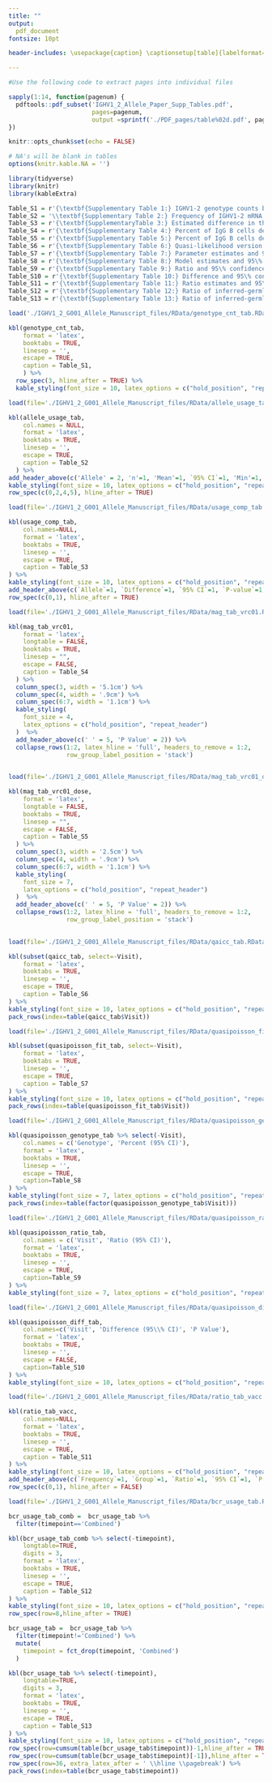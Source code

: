 ```yaml
---
title: ""
output: 
  pdf_document
fontsize: 10pt

header-includes: \usepackage{caption} \captionsetup[table]{labelformat=empty} \captionsetup[figure]{labelformat=empty}

---
```

\pagenumbering{gobble}

```r
#Use the following code to extract pages into individual files

sapply(1:14, function(pagenum) {
  pdftools::pdf_subset('IGHV1_2_Allele_Paper_Supp_Tables.pdf',
                       pages=pagenum,
                       output =sprintf('./PDF_pages/table%02d.pdf', pagenum))
})

```


```r
knitr::opts_chunk$set(echo = FALSE)

# NA's will be blank in tables
options(knitr.kable.NA = '')
```

```r
library(tidyverse)
library(knitr)
library(kableExtra)
```

```r

Table_S1 = r'{\textbf{Supplementary Table 1:} IGHV1-2 genotype counts by treatment group.}'
Table_S2 = '\\textbf{Supplementary Table 2:} Frequency of IGHV1-2 mRNA expression in the naive repertoire. The number of trial participants (n), mean, 95\\% confidence interval (95\\% CI), minimum (Min) and maximum (Max) are reported for groups defined by homozygous or heterozygous genotypes including each allele. For participants homozygous for an allele, the per-allele frequency is defined as half the measured frequency of that allele. For $^*$02/$^*$02\\_S4953 participants, the per-allele usage frequency is defined as half of the sum of the $^*$02 and $^*$02\\_S4953 frequencies and the participant is classified as a $^*$02 homozygote.'
Table_S3 = r'{\textbf{SupplementaryTable 3:} Estimated difference in the mean per-allele frequency of IGHV1-2 mRNA expression between participants homozygotes and heterozygotes for each allele. For participants homozygous for an allele, the per-allele frequency is defined as half the measured frequency of that allele. The 95\% confidence interval and P-value are based on a T-test for the null hypothesis that the true difference (mean among homozygous minus mean among heterzygous) is 0\%.}'
Table_S4 = r'{\textbf{Supplementary Table 4:} Percent of IgG B cells detected as VRC01-class testing between genotype groups among detectable response participants. Comparisons with at least 2 samples per group are included and P-values displayed for comparisons with at least 3 samples per group. Testing was done using the Wilcoxon rank-sum test (two-sided, $\alpha$ = 0.05) and P-values less than 0.05 are highlighted. Median, minimum, and maximum values are presented by treatment group and time point. Unadjusted and FDR adjusted P-values displayed.}'
Table_S5 = r'{\textbf{Supplementary Table 5:} Percent of IgG B cells detected as VRC01-class testing between treatment groups among detectable response participants. Comparisons with at least 2 samples per group are included and P-values displayed for comparisons with at least 3 samples per group. Testing was done using the Wilcoxon rank-sum test (two-sided, $\alpha$ = 0.05) and P-values less than 0.05 are highlighted. Median, minimum, and maximum values are presented by treatment group and time point. Unadjusted and FDR adjusted P-values displayed.}'
Table_S6 = r'{\textbf{Supplementary Table 6:} Quasi-likelihood version of Akaike’s second-order information criterion (QAICc) results. At each sample time point, the four models (Null, Dose, Allele, and Full) are ranked best-to-worst (lower QAICc is better). Each row gives the number of samples analyzed (n), the number of model parameters (K), the log-likelihood (LL) from a Poisson model fit, and the dispersion (Dispersion) from a quasi-Poisson model fit. The QAICc is computed based on these values (see Methods). }'
Table_S7 = r'{\textbf{Supplementary Table 7:} Parameter estimates and 95\% confidence intervals (CIs) from each model (Allele, Full, Dose, and Null) fit using a quasi-Poisson distribution are organized by sample time point. Abreviated parameter names, Delta, Low and Vacc., are used for the full parameter names defined in the Methods section, Dose delta (100$\mu$g - 20$\mu$g), Dose=20$\mu$g, and Vaccine pooled (a single estimate from the Null model for the vaccine dose groups pooled), respectively.}'
Table_S8 = r'{\textbf{Supplementary Table 8:} Model estimates and 95\% confidence intervals (CIs) from the Allele model for each genotype and time point. The estimated percent (and CI) of IgG B cells that are VRC01-class for each genotype are organized by time point. Genotypes containing the *05 and *06 alleles are grouped (e.g., $^*$02/$^*$05 or $^*$02/$^*$06) since the estimated mean response from the Allele model depends only on the count of $^*$02 and $^*$04 alleles. Week 11 germinal center (GC) results are not shown since the Null model ranked better than the Allele model for that time point.}'
Table_S9 = r'{\textbf{Supplementary Table 9:} Ratio and 95\% confidence interval (CI) estimates from the Allele model for the relative contribution of alleles $^*$02 and $^*$04 to the post-vaccination VRC01-class B cell frequencies. Week 11 germinal center (GC) results are not shown since the Null model ranked better than the Allele model for that time point.}'
Table_S10 = r'{\textbf{Supplementary Table 10:} Difference and 95\% confidence interval (CI) estimates from the Allele model for the relative contribution of alleles $^*$02 and $^*$04 to the post-vaccination VRC01-class B cell frequencies. Week 11 germinal center (GC) results are not shown since the Null model ranked better than the Allele model for that time point.}'
Table_S11 = r'{\textbf{Supplementary Table 11:} Ratio estimates and 95\% confidence intervals (CIs) of the relative contributions of alleles $^*$02 and $^*$04 to the naive repertoire. Estimates, 95\% CIs and P-values are based on the frequency of mRNA expression and unique HCRD3s among vaccine recipients with homozygous genotypes ($^*$02/$^*$02 and $^*$04/$^*$04) or heterozygous genotype $^*$02/$^*$04 as described in the Methods section.}'
Table_S12 = r'{\textbf{Supplementary Table 12:} Ratio of inferred-germline B cell receptor (BCR) assignment among VRC01-class B cells for eight heterozygous IGHV1-2 $^*$02/$^*$04 vaccine recipients combined across time points. The median of these eight ratios is also reported. Four of 873 assignments were ambiguous and were given one half weight to each allele.}'
Table_S13 = r'{\textbf{Supplementary Table 13:} Ratio of inferred-germline B cell receptor (BCR) assignment among VRC01-class B cells for eight heterozygous IGHV1-2 $^*$02/$^*$04 vaccine recipients organized by time point. The median ratio is also reported for each time point. Four of 873 assignments were ambiguous and were given one half weight to each allele.}'

```


```r
load('./IGHV1_2_G001_Allele_Manuscript_files/RData/genotype_cnt_tab.RData')

kbl(genotype_cnt_tab, 
    format = 'latex', 
    booktabs = TRUE, 
    linesep = '',
    escape = TRUE,
    caption = Table_S1,
    ) %>% 
  row_spec(3, hline_after = TRUE) %>%
  kable_styling(font_size = 10, latex_options = c("hold_position", "repeat_header"))
```


```r
load(file='./IGHV1_2_G001_Allele_Manuscript_files/RData/allele_usage_tab.RData')

kbl(allele_usage_tab, 
    col.names = NULL, 
    format = 'latex', 
    booktabs = TRUE, 
    linesep = '', 
    escape = TRUE,
    caption = Table_S2
  ) %>% 
add_header_above(c('Allele' = 2, 'n'=1, 'Mean'=1, `95% CI`=1, 'Min'=1, 'Max'=1), line = FALSE) %>%
kable_styling(font_size = 10, latex_options = c("hold_position", "repeat_header")) %>%
row_spec(c(0,2,4,5), hline_after = TRUE)
```


```r
load(file='./IGHV1_2_G001_Allele_Manuscript_files/RData/usage_comp_tab.RData')

kbl(usage_comp_tab, 
    col.names=NULL, 
    format = 'latex', 
    booktabs = TRUE,
    linesep = '', 
    escape = TRUE,
    caption = Table_S3
) %>%
kable_styling(font_size = 10, latex_options = c("hold_position", "repeat_header")) %>% 
add_header_above(c(`Allele`=1, `Difference`=1, `95% CI`=1, `P-value`=1), line = FALSE) %>%
row_spec(c(0,1), hline_after = TRUE)
```

\clearpage

```r
load(file='./IGHV1_2_G001_Allele_Manuscript_files/RData/mag_tab_vrc01.RData')

kbl(mag_tab_vrc01,
    format = 'latex', 
    longtable = FALSE, 
    booktabs = TRUE,
    linesep = "", 
    escape = FALSE,
    caption = Table_S4
  ) %>%
  column_spec(3, width = '5.1cm') %>% 
  column_spec(4, width = '.9cm') %>% 
  column_spec(6:7, width = '1.1cm') %>% 
  kable_styling(
    font_size = 4,
    latex_options = c("hold_position", "repeat_header")
  )  %>% 
  add_header_above(c(' ' = 5, 'P Value' = 2)) %>% 
  collapse_rows(1:2, latex_hline = 'full', headers_to_remove = 1:2,
                row_group_label_position = 'stack')
  
```

\clearpage

```r
load(file='./IGHV1_2_G001_Allele_Manuscript_files/RData/mag_tab_vrc01_dose.RData')

kbl(mag_tab_vrc01_dose,
    format = 'latex', 
    longtable = FALSE, 
    booktabs = TRUE,
    linesep = "", 
    escape = FALSE,
    caption = Table_S5
  ) %>%
  column_spec(3, width = '2.5cm') %>% 
  column_spec(4, width = '.9cm') %>% 
  column_spec(6:7, width = '1.1cm') %>% 
  kable_styling(
    font_size = 7,
    latex_options = c("hold_position", "repeat_header")
  )  %>% 
  add_header_above(c(' ' = 5, 'P Value' = 2)) %>% 
  collapse_rows(1:2, latex_hline = 'full', headers_to_remove = 1:2,
                row_group_label_position = 'stack')
  
```


```r
load(file='./IGHV1_2_G001_Allele_Manuscript_files/RData/qaicc_tab.RData')

kbl(subset(qaicc_tab, select=-Visit),
    format = 'latex',
    booktabs = TRUE,
    linesep = '',
    escape = TRUE,
    caption = Table_S6
) %>%
kable_styling(font_size = 10, latex_options = c("hold_position", "repeat_header")) %>%
pack_rows(index=table(qaicc_tab$Visit))
```

\clearpage

```r
load(file='./IGHV1_2_G001_Allele_Manuscript_files/RData/quasipoisson_fit_tab.RData')

kbl(subset(quasipoisson_fit_tab, select=-Visit), 
    format = 'latex', 
    booktabs = TRUE,
    linesep = '',
    escape = TRUE,
    caption = Table_S7
) %>%
kable_styling(font_size = 10, latex_options = c("hold_position", "repeat_header", "scale_down")) %>%
pack_rows(index=table(quasipoisson_fit_tab$Visit))
```

\clearpage

```r
load(file='./IGHV1_2_G001_Allele_Manuscript_files/RData/quasipoisson_genotype_tab.RData')

kbl(quasipoisson_genotype_tab %>% select(-Visit),
    col.names = c('Genotype', 'Percent (95% CI)'),
    format = 'latex', 
    booktabs = TRUE, 
    linesep = '', 
    escape = TRUE,
    caption=Table_S8
) %>% 
kable_styling(font_size = 7, latex_options = c("hold_position", "repeat_header")) %>%
pack_rows(index=table(factor(quasipoisson_genotype_tab$Visit)))
```


```r
load(file='./IGHV1_2_G001_Allele_Manuscript_files/RData/quasipoisson_ratio_tab.RData')

kbl(quasipoisson_ratio_tab, 
    col.names = c('Visit', 'Ratio (95% CI)'),
    format = 'latex', 
    booktabs = TRUE,
    linesep = '',
    escape = TRUE,
    caption=Table_S9
) %>% 
kable_styling(font_size = 7, latex_options = c("hold_position", "repeat_header"))
```

\clearpage

```r

load(file='./IGHV1_2_G001_Allele_Manuscript_files/RData/quasipoisson_diff_tab.RData')

kbl(quasipoisson_diff_tab, 
    col.names=c('Visit', 'Difference (95\\% CI)', 'P Value'),
    format = 'latex', 
    booktabs = TRUE, 
    linesep = '', 
    escape = FALSE,
    caption=Table_S10
) %>% 
kable_styling(font_size = 10, latex_options = c("hold_position", "repeat_header"))
```


```r
load(file='./IGHV1_2_G001_Allele_Manuscript_files/RData/ratio_tab_vacc.RData')

kbl(ratio_tab_vacc, 
    col.names=NULL, 
    format = 'latex', 
    booktabs = TRUE,
    linesep = '', 
    escape = TRUE,
    caption = Table_S11
) %>% 
kable_styling(font_size = 10, latex_options = c("hold_position", "repeat_header")) %>% 
add_header_above(c(`Frequency`=1, `Group`=1, `Ratio`=1, `95% CI`=1, `P-value`=1), line = TRUE) %>%
row_spec(c(0,1), hline_after = FALSE)
```


```r
load(file='./IGHV1_2_G001_Allele_Manuscript_files/RData/bcr_usage_tab.RData')

bcr_usage_tab_comb =  bcr_usage_tab %>%
  filter(timepoint=='Combined')

kbl(bcr_usage_tab_comb %>% select(-timepoint), 
    longtable=TRUE,
    digits = 3,
    format = 'latex', 
    booktabs = TRUE, 
    linesep = '', 
    escape = TRUE,
    caption = Table_S12
) %>% 
kable_styling(font_size = 10, latex_options = c("hold_position", "repeat_header")) %>%
row_spec(row=8,hline_after = TRUE) 
```

\clearpage

```r
bcr_usage_tab =  bcr_usage_tab %>%
  filter(timepoint!='Combined') %>%
  mutate(
    timepoint = fct_drop(timepoint, 'Combined')
  )

kbl(bcr_usage_tab %>% select(-timepoint), 
    longtable=TRUE,
    digits = 3,
    format = 'latex', 
    booktabs = TRUE, 
    linesep = '', 
    escape = TRUE,
    caption = Table_S13
) %>% 
kable_styling(font_size = 10, latex_options = c("hold_position", "repeat_header")) %>%
row_spec(row=cumsum(table(bcr_usage_tab$timepoint))-1,hline_after = TRUE) %>%
row_spec(row=cumsum(table(bcr_usage_tab$timepoint)[-1]),hline_after = TRUE) %>%
row_spec(row=36, extra_latex_after = ' \\hline \\pagebreak') %>% 
pack_rows(index=table(bcr_usage_tab$timepoint))
```



